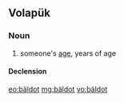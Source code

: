 ==Volapük==

===Noun===
{{vo-noun}}

# someone's [[age]], years of age

====Declension====
{{vo-decl-noun}}

[[eo:bäldot]]
[[mg:bäldot]]
[[vo:bäldot]]